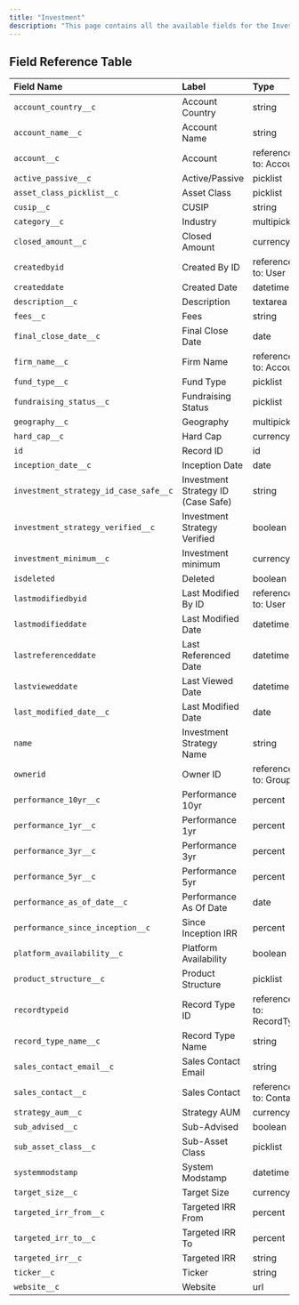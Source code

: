 ```yaml
---
title: "Investment"
description: "This page contains all the available fields for the Investment object in the Dakota system."
---
```


## Field Reference Table

| Field Name | Label | Type | Length |
|:-----------|:------|:-----|:-------|
| `account_country__c` | Account Country | string | 1300 |
| `account_name__c` | Account Name | string | 1300 |
| `account__c` | Account | reference to: Account | 18 |
| `active_passive__c` | Active/Passive | picklist | 255 |
| `asset_class_picklist__c` | Asset Class | picklist | 255 |
| `cusip__c` | CUSIP | string | 18 |
| `category__c` | Industry | multipicklist | 4099 |
| `closed_amount__c` | Closed Amount | currency | 0 |
| `createdbyid` | Created By ID | reference to: User | 18 |
| `createddate` | Created Date | datetime | 0 |
| `description__c` | Description | textarea | 131072 |
| `fees__c` | Fees | string | 255 |
| `final_close_date__c` | Final Close Date | date | 0 |
| `firm_name__c` | Firm Name | reference to: Account | 18 |
| `fund_type__c` | Fund Type | picklist | 255 |
| `fundraising_status__c` | Fundraising Status | picklist | 255 |
| `geography__c` | Geography | multipicklist | 4099 |
| `hard_cap__c` | Hard Cap | currency | 0 |
| `id` | Record ID | id | 18 |
| `inception_date__c` | Inception Date | date | 0 |
| `investment_strategy_id_case_safe__c` | Investment Strategy ID (Case Safe) | string | 1300 |
| `investment_strategy_verified__c` | Investment Strategy Verified | boolean | 0 |
| `investment_minimum__c` | Investment minimum | currency | 0 |
| `isdeleted` | Deleted | boolean | 0 |
| `lastmodifiedbyid` | Last Modified By ID | reference to: User | 18 |
| `lastmodifieddate` | Last Modified Date | datetime | 0 |
| `lastreferenceddate` | Last Referenced Date | datetime | 0 |
| `lastvieweddate` | Last Viewed Date | datetime | 0 |
| `last_modified_date__c` | Last Modified Date | date | 0 |
| `name` | Investment Strategy Name | string | 80 |
| `ownerid` | Owner ID | reference to: Group | 18 |
| `performance_10yr__c` | Performance 10yr | percent | 0 |
| `performance_1yr__c` | Performance 1yr | percent | 0 |
| `performance_3yr__c` | Performance 3yr | percent | 0 |
| `performance_5yr__c` | Performance 5yr | percent | 0 |
| `performance_as_of_date__c` | Performance As Of Date | date | 0 |
| `performance_since_inception__c` | Since Inception IRR | percent | 0 |
| `platform_availability__c` | Platform Availability | boolean | 0 |
| `product_structure__c` | Product Structure | picklist | 255 |
| `recordtypeid` | Record Type ID | reference to: RecordType | 18 |
| `record_type_name__c` | Record Type Name | string | 1300 |
| `sales_contact_email__c` | Sales Contact Email | string | 1300 |
| `sales_contact__c` | Sales Contact | reference to: Contact | 18 |
| `strategy_aum__c` | Strategy AUM | currency | 0 |
| `sub_advised__c` | Sub-Advised | boolean | 0 |
| `sub_asset_class__c` | Sub-Asset Class | picklist | 255 |
| `systemmodstamp` | System Modstamp | datetime | 0 |
| `target_size__c` | Target Size | currency | 0 |
| `targeted_irr_from__c` | Targeted IRR From | percent | 0 |
| `targeted_irr_to__c` | Targeted IRR To | percent | 0 |
| `targeted_irr__c` | Targeted IRR | string | 1300 |
| `ticker__c` | Ticker | string | 6 |
| `website__c` | Website | url | 255 | 
